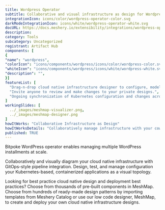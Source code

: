 ```yaml
---
title: Wordpress Operator
subtitle: Collaborative and visual infrastructure as design for Wordpress Operator
integrationIcon: icons/color/wordpress-operator-color.svg
darkModeIntegrationIcon: icons/white/wordpress-operator-white.svg
docURL: https://docs.meshery.io/extensibility/integrations/wordpress-operator
description: 
category: Tools
subcategory: Uncategorized
registrant: Artifact Hub
components: [
{
"name": "wordpress",
"colorIcon": "icons/components/wordpress/icons/color/wordpress-color.svg",
"whiteIcon": "icons/components/wordpress/icons/white/wordpress-white.svg",
"description": "",
}]
featureList: [
  "Drag-n-drop cloud native infrastructure designer to configure, model, and deploy your workloads.",
  "Invite anyone to review and make changes to your private designs.",
  "Ongoing synchronization of Kubernetes configuration and changes across any number of clusters."
]
workingSlides: [
  ../_images/meshmap-visualizer.png,
  ../_images/meshmap-designer.png
]
howItWorks: "Collaborative Infrastructure as Design"
howItWorksDetails: "Collaboratively manage infrastructure with your coworkers synchronously sharing the same designs."
published: TRUE
---
```


<p>Bitpoke WordPress operator enables managing multiple WordPress installments at scale.</p>
<p>
  Collaboratively and visually diagram your cloud native infrastructure with GitOps-style pipeline
  integration. Design, test, and manage configuration your Kubernetes-based, containerized
  applications as a visual topology.
</p>
<p>
  Looking for best practice cloud native design and deployment best practices? Choose from thousands
  of pre-built components in MeshMap. Choose from hundreds of ready-made design patterns by
  importing templates from Meshery Catalog or use our low code designer, MeshMap, to create and
  deploy your own cloud native infrastructure designs.
</p>
